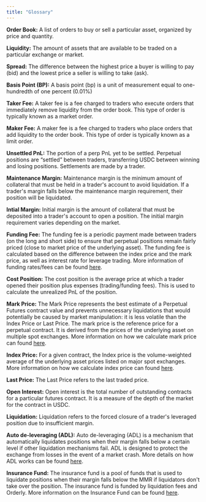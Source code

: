 ```yaml
---
title: "Glossary"
---
```

**Order Book:** A list of orders to buy or sell a particular asset, organized by price and quantity.

**Liquidity:** The amount of assets that are available to be traded on a particular exchange or market.

**Spread:** The difference between the highest price a buyer is willing to pay (bid) and the lowest price a seller is willing to take (ask).

**Basis Point (BP):** A basis point (bp) is a unit of measurement equal to one-hundredth of one percent (0.01%)

**Taker Fee:** A taker fee is a fee charged to traders who execute orders that immediately remove liquidity from the order book. This type of order is typically known as a market order.

**Maker Fee:** A maker fee is a fee charged to traders who place orders that add liquidity to the order book. This type of order is typically known as a limit order.

**Unsettled PnL:** The portion of a perp PnL yet to be settled. Perpetual positions are “settled” between traders, transferring USDC between winning and losing positions. Settlements are made by a trader. 

**Maintenance Margin:** Maintenance margin is the minimum amount of collateral that must be held in a trader's account to avoid liquidation. If a trader's margin falls below the maintenance margin requirement, their position will be liquidated.

**Intial Margin:** Initial margin is the amount of collateral that must be deposited into a trader's account to open a position. The initial margin requirement varies depending on the market.

**Funding Fee:** The funding fee is a periodic payment made between traders (on the long and short side) to ensure that perpetual positions remain fairly priced (close to market price of the underlying asset). The funding fee is calculated based on the difference between the index price and the mark price, as well as interest rate for leverage trading. More information of funding rates/fees can be found [here](/introduction/trade-on-orderly/perpetual-futures/funding-rate).

**Cost Position:** The cost position is the average price at which a trader opened their position plus expenses (trading/funding fees). This is used to calculate the unrealized PnL of the position.

**Mark Price:** The Mark Price represents the best estimate of a Perpetual Futures contract value and prevents unnecessary liquidations that would potentially be caused by market manipulation: it is less volatile than the Index Price or Last Price. The mark price is the reference price for a perpetual contract. It is derived from the prices of the underlying asset on multiple spot exchanges. More information on how we calculate mark price can found [here](/introduction/trade-on-orderly/perpetual-futures/mark-price-index-price-and-last-price#mark-price).

**Index Price:** For a given contract, the Index price is the volume-weighted average of the underlying asset prices listed on major spot exchanges. More information on how we calculate index price can found [here](/introduction/trade-on-orderly/perpetual-futures/mark-price-index-price-and-last-price#index-price).

**Last Price:** The Last Price refers to the last traded price.

**Open Interest:** Open interest is the total number of outstanding contracts for a particular futures contract. It is a measure of the depth of the market for the contract in USDC.

**Liquidation:** Liquidation refers to the forced closure of a trader's leveraged position due to insufficient margin.

**Auto de-leveraging (ADL):** Auto de-leveraging (ADL) is a mechanism that automatically liquidates positions when their margin falls below a certain level if other liquidation mechanisms fail. ADL is designed to protect the exchange from losses in the event of a market crash. More details on how ADL works can be found [here](/introduction/trade-on-orderly/perpetual-futures/insurance-fund-and-adl#adl).

**Insurance Fund:** The insurance fund is a pool of funds that is used to liquidate positions when their margin falls below the MMR if liquidators don't take over the position. The insurance fund is funded by liquidation fees and Orderly. More information on the Insurance Fund can be found [here](/introduction/trade-on-orderly/perpetual-futures/insurance-fund-and-adl).